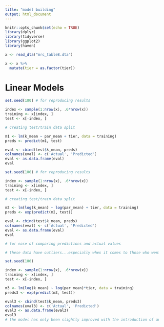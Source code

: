 ```yaml
---
title: "model building"
output: html_document
---
```


```r
knitr::opts_chunk$set(echo = TRUE)
library(dplyr)
library(tidyverse)
library(ggplot2)
library(haven)
```
```r
x <- read_dta("mrc_table8.dta")
```
```r
x <- x %>%
  mutate(tier = as.factor(tier))
```
# Linear Models
```r
set.seed(100) # for reproducing results

index <- sample(1:nrow(x), .6*nrow(x)) 
training <- x[index, ]
test <- x[-index, ]

# creating test/train data split

m1 <- lm(k_mean ~ par_mean + tier, data = training)
preds <- predict(m1, test)

eval <- cbind(test$k_mean, preds)
colnames(eval) <- c('Actual', 'Predicted')
eval <- as.data.frame(eval)
eval
```
```r
set.seed(100) # for reproducing results

index <- sample(1:nrow(x), .6*nrow(x)) 
training <- x[index, ]
test <- x[-index, ]

# creating test/train data split

m2 <- lm(log(k_mean) ~ log(par_mean) + tier, data = training)
preds <- exp(predict(m2, test))

eval <- cbind(test$k_mean, preds)
colnames(eval) <- c('Actual', 'Predicted')
eval <- as.data.frame(eval)
eval

# for ease of comparing predictions and actual values

# these data have outliers...especially when it comes to those who went to ivies but had impoverished parents with significantly low incomes (relative) the model is doing well for most other data points. what is a good model that can have decent accuracy for outliers too?
```
```r
set.seed(100)

index <- sample(1:nrow(x), .6*nrow(x))
training <- x[index, ]
test <- x[-index, ]

m3 <- lm(log(k_mean) ~ log(par_mean)*tier, data = training)
preds3 <- exp(predict(m3, test))

eval3 <- cbind(test$k_mean, preds3)
colnames(eval3) <- c('Actual', 'Predicted')
eval3 <- as.data.frame(eval3)
eval3
# the model has only been slightly improved with the introduction of an interaction term
```

